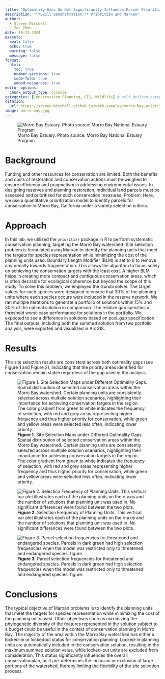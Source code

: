 ```yaml
---
title: "Optimality Gaps Do Not Significantly Influence Parcel Prioritization"
description: "**Skill Demonstration:** PrioritizR and Marxan"
author: 
  - Steven Mitchell
  - Zoe Zhou
date: 09-23-2024
execute: 
  eval: false
  echo: true
  warning: false
  message: false
format:
  html:
    toc: true
    number-sections: true
    code-fold: true
    embed-resources: true
editor_options: 
  chunk_output_type: console
categories: [Conservation Planning, GIS, Wildlife] # self-defined categories
citation: 
  url: https://steven-mitchell.github.io/work-samples/morro-bay-prioritizr/ 
image: morro-bay.jpg
---
```


![Morro Bay Estuary. Photo source: Morro Bay National Estuary Program](morro-bay.jpg)

# Background

Funding and other resources for conservation are limited. Both the benefits and costs of restoration and conservation actions must be weighed to ensure efficiency and pragmatism in addressing environmental issues. In designing reserves and planning restoration, individual land parcels must be assessed and prioritized for such conservation measures. Problem: Here, we use a quantitative prioritization model to identify parcels for conservation in Morro Bay, California under a variety selection criteria. 

# Approach

In this lab, we utilized the `prioritizr` package in R to perform systematic conservation planning, targeting the Morro Bay watershed. Site selection problem is formulated using Marxan to identify the planning units that meet the targets for species representation while minimizing the cost of the planning units used. Boundary Length Modifier (BLM) is set to 0 to remove any penalty towards fragmentation. This allows the algorithm to focus solely on achieving the conservation targets with the least cost. A higher BLM helps in creating more compact and contiguous conservation areas, which is often desirable for ecological coherence but beyond the scope of this study. To solve this problem, we employed the Gurobi solver. The target values for each species were designed to ensure that 30% of the planning units where each species occurs were included in the reserve network. We ran multiple iterations to generate a portfolio of solutions within 15% and 30% of the optimal solution in comparison. The relative gap specifies a threshold worst-case performance for solutions in the portfolio. We expected to see a difference in solutions based on pool_gap specification. The final outputs, including both the summed solution from two portfolio analysis, were exported and visualized in ArcGIS.

# Results 

The site selection results are consistent across both optimality gaps (see Figure 1 and Figure 2), indicating that the priority areas identified for conservation remain stable regardless of the gap used in the analysis. 

![**Figure 1.** Site Selection Maps under Different Optimality Gaps. Spatial distribution of selected conservation areas within the Morro Bay watershed. Certain planning units are consistently selected across multiple solution scenarios, highlighting their importance for achieving conservation targets in the region. The color gradient from green to white indicates the frequency of selection, with red and grey
areas representing higher frequency and thus higher priority for conservation, while green and yellow areas were selected less often, indicating lower priority.](fig1.png)

![**Figure 2.** Selection Frequency of Planning Units. This vertical bar plot illustrates each of the planning units on the x-axis and the number of solutions that planning unit was used in. No significant differences were found between the two plots.](fig2.png)

![**Figure 3.** Parcel selection frequencies for threatened and endangered species. Parcels in dark green had high selection frequencies when the model was restricted only to threatened and endangered species.
figure.](fig3.png)

# Conclusions

The typical objective of Marxan problems is to identify the planning units that meet the targets for species representation while minimizing the cost of the planning units used. Other objectives such as maximizing the phylogenetic diversity of the features represented in the solution subject to a budget could be useful in the context of conservation planning in Morro Bay. The majority of the area within the Morro Bay watershed has either a locked-in or lockedout status for conservation planning. Locked-in planning units are automatically included in the conservation solution, resulting in the maximum summed solution value, while locked-out units are excluded from consideration. This status significantly influences the overall conservationplan, as it pre-determines the inclusion or exclusion of large portions of the watershed, thereby
limiting the flexibility of the site selection process.

